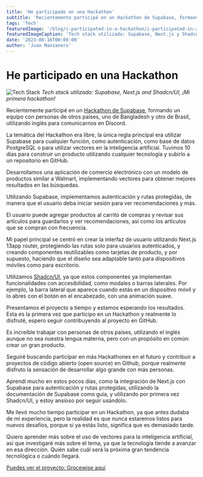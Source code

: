 ```yaml
---
title: 'He participado en una Hackathon'
subtitle: 'Recientemente participé en un Hackathon de Supabase, formando un equipo con personas de otros países.'
tags: 'Tech'
featuredImage: '/blog/i-participated-in-a-hackathon/i-participated-in-a-hackathon-banner.png'
featuredImageCaption: 'Tech stack utilizado: Supabase, Next.js y Shadcn/UI, ¡Mi primera hackathon!'
date: '2023-08-16T00:00:00'
author: 'Juan Manzanero'
---
```


# He participado en una Hackathon

![Tech Stack](/blog/i-participated-in-a-hackathon/i-participated-in-a-hackathon-banner.png)
_Tech stack utilizado: Supabase, Next.js and Shadcn/UI, ¡Mi primera hackathon!_

<PostData date='16 de Agosto del 2023' author='Juan Manzanero' />

Recientemente participé en un [Hackathon de Supabase](https://supabase.com/blog/supabase-lw8-hackathon), formando un equipo con personas de otros países, uno de Bangladesh y otro de Brasil, utilizando inglés para comunicarnos en Discord.

La temática del Hackathon era libre, la única regla principal era utilizar Supabase para cualquier función, como autenticación, como base de datos PostgreSQL o para utilizar vectores en la inteligencia artificial. Tuvimos 10 días para construir un producto utilizando cualquier tecnología y subirlo a un repositorio en GitHub.

Desarrollamos una aplicación de comercio electrónico con un modelo de productos similar a Walmart, implementando vectores para obtener mejores resultados en las búsquedas.

Utilizando Supabase, implementamos autenticación y rutas protegidas, de manera que el usuario deba iniciar sesión para ver recomendaciones y más.

El usuario puede agregar productos al carrito de compras y revisar sus artículos para guardarlos y ver recomendaciones, así como los artículos que se compran con frecuencia.

Mi papel principal se centró en crear la interfaz de usuario utilizando Next.js 13app router, protegiendo las rutas solo para usuarios autenticados, y creando componentes reutilizables como tarjetas de producto, y por supuesto, haciendo que el diseño sea adaptable tanto para dispositivos móviles como para escritorio.

Utilizamos [Shadcn/UI](https://ui.shadcn.com/), ya que estos componentes ya implementan funcionalidades con accesibilidad, como modales o barras laterales. Por ejemplo, la barra lateral que aparece cuando estás en un dispositivo móvil y lo abres con el botón en el encabezado, con una animación suave.

Presentamos el proyecto a tiempo y estamos esperando los resultados. Esta es la primera vez que participo en un Hackathon y realmente lo disfruté, espero seguir contribuyendo al proyecto en GitHub.

Es increíble trabajar con personas de otros países, utilizando el inglés aunque no sea nuestra lengua materna, pero con un propósito en común: crear un gran producto.

Seguiré buscando participar en más Hackathones en el futuro y contribuir a proyectos de código abierto (open source) en Github, porque realmente disfruto la sensación de desarrollar algo grande con más personas.

Aprendí mucho en estos pocos días, como la integración de Next.js con Supabase para autenticación y rutas protegidas, utilizando la documentación de Supabase como guía, y utilizando por primera vez Shadcn/UI, y estoy ansioso por seguir usándolo.

Me llevó mucho tiempo participar en un Hackathon, ya que antes dudaba de mi experiencia, pero la realidad es que nunca estaremos listos para nuevos desafíos, porque si ya estás listo, significa que es demasiado tarde.

Quiero aprender más sobre el uso de vectores para la inteligencia artificial, así que investigaré más sobre el tema, ya que la tecnología tiende a avanzar en esa dirección. Quién sabe cuál será la próxima gran tendencia tecnológica o cuándo llegará.

[Puedes ver el proyecto: Grocewise aquí](https://groce-wise.vercel.app/)
